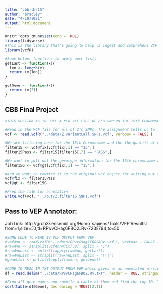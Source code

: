 ```yaml
---
title: "cbb-chr15"
author: "bradley"
date: "4/19/2021"
output: html_document
---
```


```r
knitr::opts_chunk$set(echo = TRUE)
library(tidyverse)
#This is the library that's going to help us ingest and comprehend VCF files
library(vcfR)

#Some helper functions to apply over lists
getLast <- function(x){
  len <- length(x)
  return (x[len])
}

getGene <- function(x){
  return (x[5])
}
```

## CBB Final Project


```r
#THIS SECTION IS TO PREP A NEW VCF FILE OF Z's SNP ON THE 15th CHROMOSOME

#Read in the VCF file for all of Z's SNPs. The assignment tells us to focus on Z's point mutations but conceivably this same approach could be done for the VCFs over indels and SVs as well.
vcf <- read.vcfR("../data/Z.variantCall.SNPs.vcf", verbose = FALSE )

#We are filtering here for the 15th Chromosome and the the quality of each read. I'm happy to see that all of the reads are given a filter status of "PASS"
filter15 <- vcf@fix[vcf@fix[,1] == "15",]
filter15Pass <- filter15[filter15[,7] == "PASS",]

#We want to pull out the genotype information for the 15th chromosome as well.
filter15G <- vcf@gt[vcf@fix[,1] == "15",]

#And we want to rewrite it to the original vcf object for writing out to a file.
vcf@fix <- filter15Pass
vcf@gt <- filter15G

#Prep the file for annotation
write.vcf(vcf, "../out/Z.filter15.SNPs.vcf")
```

## Pass to VEP Annotator: 

Job Link: http://grch37.ensembl.org/Homo_sapiens/Tools/VEP/Results?from=1;size=50;tl=RPwvCHag6FBO2JRv-7238794;to=50

```r
#SOME CODE TO READ IN VCF OUTPUT FROM VEP
#vcfAnn <- read.vcfR("../data/RPwvCHag6FBO2JRv.vcf_", verbose = FALSE )
#rawAnn <- strsplit(vcfAnn@fix[,8], split = ";")
#rawAnnLast <- unlist(lapply(rawAnn, getLast))
#rawAnnList <- strsplit(rawAnnLast, split = "\\|")
#geneList <- unlist(lapply(rawAnn, getGene))

#CODE TO READ IN TXT OUTPUT FROM VEP which gives us an annotated version of the uploaded file with all gene names
df = read.delim("../data/RPwvCHag6FBO2JRv.txt", header = TRUE, stringsAsFactors = FALSE, quote = "")

#Find all gene names and compile a table of them and find the top 10. The first one is omitted because it is blank.
sort(table(df$Gene), decreasing = TRUE)[2:11]
```


